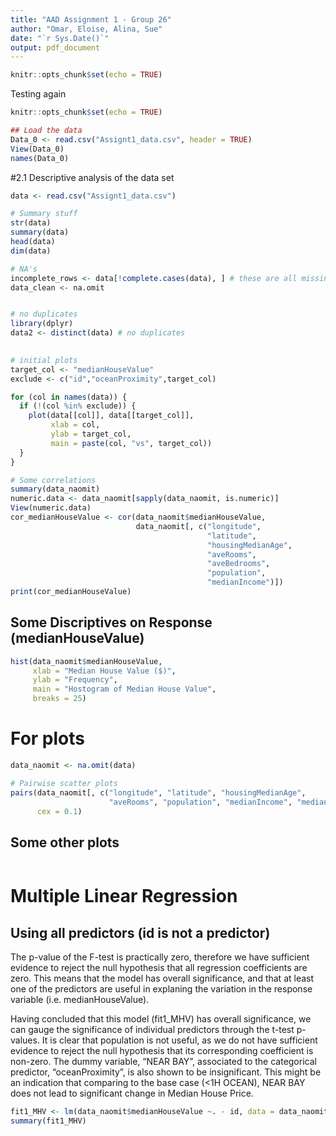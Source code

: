 ```yaml
---
title: "AAD Assignment 1 - Group 26"
author: "Omar, Eloise, Alina, Sue"
date: "`r Sys.Date()`"
output: pdf_document
---
```


```r
knitr::opts_chunk$set(echo = TRUE)
```


Testing again
```r
knitr::opts_chunk$set(echo = TRUE)
```



```r
## Load the data 
Data_0 <- read.csv("Assignt1_data.csv", header = TRUE) 
View(Data_0)
names(Data_0)
```




#2.1 Descriptive analysis of the data set

```r
data <- read.csv("Assignt1_data.csv")

# Summary stuff
str(data) 
summary(data)
head(data)
dim(data) 

# NA's
incomplete_rows <- data[!complete.cases(data), ] # these are all missing aveBedrooms.
data_clean <- na.omit 


# no duplicates
library(dplyr) 
data2 <- distinct(data) # no duplicates
  

# initial plots
target_col <- "medianHouseValue"
exclude <- c("id","oceanProximity",target_col)

for (col in names(data)) {
  if (!(col %in% exclude)) {
    plot(data[[col]], data[[target_col]],
         xlab = col,
         ylab = target_col,
         main = paste(col, "vs", target_col))
  }
}


```

```r
# Some correlations 
summary(data_naomit) 
numeric.data <- data_naomit[sapply(data_naomit, is.numeric)]
View(numeric.data)
cor_medianHouseValue <- cor(data_naomit$medianHouseValue, 
                            data_naomit[, c("longitude", 
                                            "latitude", 
                                            "housingMedianAge",
                                            "aveRooms",
                                            "aveBedrooms",
                                            "population",
                                            "medianIncome")])
print(cor_medianHouseValue)
```

## Some Discriptives on Response (medianHouseValue) 
```r
hist(data_naomit$medianHouseValue,
     xlab = "Median House Value ($)",
     ylab = "Frequency",
     main = "Hostogram of Median House Value",
     breaks = 25)
```








# For plots
```r

data_naomit <- na.omit(data)

# Pairwise scatter plots 
pairs(data_naomit[, c("longitude", "latitude", "housingMedianAge", 
                      "aveRooms", "population", "medianIncome", "medianHouseValue")],
      cex = 0.1)
```

## Some other plots 
```r




```










# Multiple Linear Regression 

## Using all predictors (id is not a predictor)

The p-value of the F-test is practically zero, therefore we have sufficient evidence to reject the null hypothesis that all regression coefficients are zero. This means that the model has overall significance, and that at least one of the predictors are useful in explaning the variation in the response variable (i.e. medianHouseValue). 

Having concluded that this model (fit1_MHV) has overall significance, we can gauge the significance of individual predictors through the t-test p-values. It is clear that population is not useful, as we do not have sufficient evidence to reject the null hypothesis that its corresponding coefficient is non-zero. The dummy variable, "NEAR BAY", associated to the categorical predictor, "oceanProximity", is also shown to be insignificant. This might be an indication that comparing to the base case (<1H OCEAN), NEAR BAY does not lead to significant change in Median House Price. 
```r
fit1_MHV <- lm(data_naomit$medianHouseValue ~. - id, data = data_naomit)
summary(fit1_MHV)
```


















